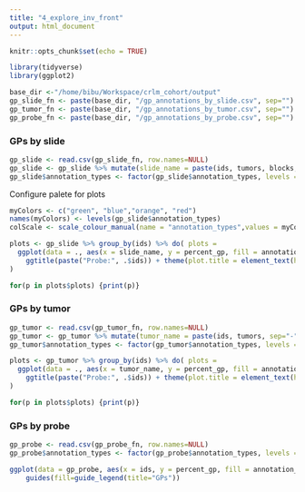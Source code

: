```yaml
---
title: "4_explore_inv_front"
output: html_document
---
```


```r
knitr::opts_chunk$set(echo = TRUE)
```

```r
library(tidyverse)
library(ggplot2)
```

```r
base_dir <-"/home/bibu/Workspace/crlm_cohort/output"
gp_slide_fn <- paste(base_dir, "/gp_annotations_by_slide.csv", sep="")
gp_tumor_fn <- paste(base_dir, "/gp_annotations_by_tumor.csv", sep="")
gp_probe_fn <- paste(base_dir, "/gp_annotations_by_probe.csv", sep="")
```

### GPs by slide
```r
gp_slide <- read.csv(gp_slide_fn, row.names=NULL)
gp_slide <- gp_slide %>% mutate(slide_name = paste(ids, tumors, blocks, sep="-"))
gp_slide$annotation_types <- factor(gp_slide$annotation_types, levels = c("P", "D","R2", "R") )
```

Configure palete for plots
```r
myColors <- c("green", "blue","orange", "red")
names(myColors) <- levels(gp_slide$annotation_types)
colScale <- scale_colour_manual(name = "annotation_types",values = myColors)
```

```r
plots <- gp_slide %>% group_by(ids) %>% do( plots =
  ggplot(data = ., aes(x = slide_name, y = percent_gp, fill = annotation_types))+ geom_bar(stat="identity") + scale_fill_manual(name = "annotation_types",values = myColors) +
    ggtitle(paste("Probe:", .$ids)) + theme(plot.title = element_text(hjust = 0.5)) + guides(fill=guide_legend(title="GPs")) + facet_wrap(~ tumors, scales = "free_x")
)

for(p in plots$plots) {print(p)}
```

### GPs by tumor
```r
gp_tumor <- read.csv(gp_tumor_fn, row.names=NULL)
gp_tumor <- gp_tumor %>% mutate(tumor_name = paste(ids, tumors, sep="-"))
gp_tumor$annotation_types <- factor(gp_tumor$annotation_types, levels = c("P", "D","R2", "R") )
```

```r
plots <- gp_tumor %>% group_by(ids) %>% do( plots =
  ggplot(data = ., aes(x = tumor_name, y = percent_gp, fill = annotation_types))+ geom_bar(stat="identity") + scale_fill_manual(name = "annotation_types",values = myColors) +
    ggtitle(paste("Probe:", .$ids)) + theme(plot.title = element_text(hjust = 0.5)) + guides(fill=guide_legend(title="GPs")) 
)

for(p in plots$plots) {print(p)}
```

### GPs by probe
```r
gp_probe <- read.csv(gp_probe_fn, row.names=NULL)
gp_probe$annotation_types <- factor(gp_probe$annotation_types, levels = c("P", "D","R2", "R") )
```

```r
ggplot(data = gp_probe, aes(x = ids, y = percent_gp, fill = annotation_types))+ geom_bar(stat="identity") + scale_fill_manual(name = "annotation_types",values = myColors) +
    guides(fill=guide_legend(title="GPs"))
```